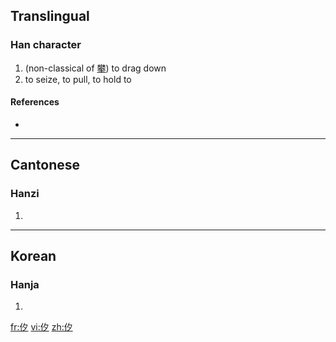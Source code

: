 ==Translingual==

===Han character===
{{Han char|rn=9|rad=人|as=03|sn=5|four=|canj=人弓戈 (ONI)}}

# (non-classical of [[攀]]) to drag down
# to seize, to pull, to hold to

====References====
* {{Han ref|kx=0094.050|hdz=10115.010|uh=3434|ud=13364}}

----

==Cantonese==

===Hanzi===
{{yue-hanzi|jyut=|y=pan1}}

# {{defn|Cantonese|sort=人03}}

----

==Korean==

===Hanja===
{{ko-hanja|hangeul=반|rv=ban|mr=pan|y=pan}}
# {{defn|Korean|sort=人03}}

[[fr:㐴]]
[[vi:㐴]]
[[zh:㐴]]